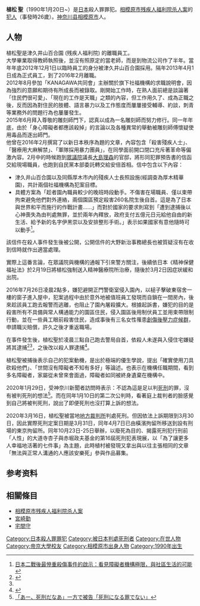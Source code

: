'''植松 聖'''（1990年1月20日~）是[[日本|日本]]殺人罪罪犯。[[相模原市残疾人福利院杀人案|相模原市残疾人福利院杀人案]]的[[犯人|犯人]]（事發時26歲）。[[神奈川县|神奈川县]][[相模原市|相模原市]]人。
== 人物 ==
{{See also|相模原市残疾人福利院杀人案}}
植松聖是津久井山百合園 (残疾人福利院) 的離職員工。<br>
大學畢業取得教師執照後，並沒有照原定的當老師，而是到物流公司作了半年。當年年底2012年12月1日以臨時員工的身分被津久井山百合園採用。隔年2013年4月1日成為正式員工，到了2016年2月離職。
<br>
2012年8月參加「KANAGAWA共同會」主辦關於旗下社福機構的求職說明會，因為強烈的意願和期待有所成長而被錄取。剛開始工作時，在熟人面前總是談論著「住民們很可愛」、「現在的工作是天職」之類的內容，但工作用久了、成為正職之後，反而因為對住民的肢體、語言暴力以及工作態度而屢屢接受輔導、約談，刺青等業務外的問題行為也屢屢發生。
<br>
2015年6月拜入尊敬的雕刻師門下，認真以成為一名雕刻師而努力修行。同一年年底，由於「身心障礙者都應該殺掉」的言論以及各種異常的舉動被雕刻師傅懷疑使用毒品而逐出師門。
<br>
他曾在2016年2月撰寫了以新日本秩序為題的文章，內容包含「殺害殘疾人士」、「醫療用大麻解禁」、「軍隊採用暴力團員」，在同學面前開口閉口充斥著革命等偏激內容。2月中的時候跑到[[眾議院_(日本)|眾議院]]議長[[大島理森|大島理森]]的官邸，將形同犯罪預告書的信函交給現場職員，也跑到自民黨本部委託轉交給安倍首相。信中包含以下內容：
* 津久井山百合園以及同縣厚木市內的殘疾人士長照設施(經調查為厚木精華園)，共計兩個社福機構為犯案目標。
* 具體方案為「趁者園內職員較少的晚班時段動手。不傷害在場職員、僅以束帶拘束避免他們對外連絡，兩個園區預定殺害260名院生後自首。這是為了日本與世界和平而施行的作戰計畫……」而對於國家的要求則寫到「遭到逮捕後以心神喪失為由判處無罪，並於兩年內釋放，政府支付五億元日元給他自由的新生活、給予新的名字伊黑崇以及安排整形手術。」表示如果國家有意他隨時可以動手<ref>[https://www.twreporter.org/a/japan-indiscriminate-homicide-aftermath-sagamihara-stabbings 日本二戰後最慘重殺傷事件的啟示：看見障礙者機構極限，與社區生活的可能] {{Wayback|url=https://www.twreporter.org/a/japan-indiscriminate-homicide-aftermath-sagamihara-stabbings |date=20211120220954 }}{{Language icon|zh}}</ref>。
該信件在殺人事件發生後被公開，公開信件的大野新治事務總長也被質疑沒有在收到信時就作出適當處理。

實際上這番言論，在眾議院與機構的通報下引來警方關注，後續依日本《精神保健福祉法》於2月19日將植松強制送入精神醫療院所治療，隨後於3月2日因症狀緩和出院。

2016年7月26日凌晨2點多，嫌犯避開正門警衛室侵入園內，以槌子擊破東宿舍一樓的窗子進入屋中，犯案過程中由於意外地被值班員工發現而自鎖在一間房內，後來趁該員工跑去報警而逃離，也阻止了園內屠殺擴大。根據起訴書，嫌犯的目的是殺害所有不具備與常人構通能力的園區住民，侵入園區後用制伏員工並用束帶限制行動，並在一些員工眼前殺害住民，造成事後有三名女性罹患[[創傷後壓力症候群|創傷後壓力症候群]]，申請職災賠償，許久之後才重返職場。

在事件發生後，植松聖於凌晨三點自己跑去警局自首，{{tsl|ja|神奈川県警察|神奈川県警察本部}}{{tsl|ja|津久井警察署|津久井警察署}}依殺人未遂與入侵住宅嫌疑將其逮捕<ref name="sankei20160726">{{Cite news|url=http://www.sankei.com/affairs/news/160726/afr1607260005-n1.html |script-title=ja:相模原の障害者施設、刺され19人死亡 「元職員」と話す26歳の男逮捕 |date=2016-07-26 |newspaper={{lang|ja|[[產經新聞|産経新聞]]}} |archiveurl=https://archive.is/20160726002704/http://www.sankei.com/affairs/news/160726/afr1607260005-n1.html |archivedate=2016-07-26 |deadurl=yes }}</ref><ref name="nhk20160727-1" />，之後改以殺人罪逮捕<ref name="nhk20160727-1">{{Cite news|url=http://www3.nhk.or.jp/news/html/20160726/k10010608731000.html |script-title=ja:障害者施設で入所者刺される 15人死亡45人けが |date=2016-07-26 |newspaper=NHK |archiveurl=https://archive.is/20160725233833/http://www3.nhk.or.jp/news/html/20160726/k10010608731000.html |archivedate=2016-07-25 |deadurl=yes }}</ref>。

植松聖被捕後表示自己的犯案動機，是出於極端的優生學說，提出「確實使用刀具砍殺他們」、「世間沒有障礙者不知有多好」等論述。也表示在機構任職期間，看到多名障礙者，家屬從未曾來會面過，障礙者如同被終身遺棄在機構中。

2020年1月29日，受神奈川新聞者訪問時表示：不認為這是足以判[[死刑|死刑]]的罪，沒有被判死刑的想法<ref>[https://web.archive.org/web/20200217102731/https://www.kanaloco.jp/article/entry-259413.html 「あー、死刑だなあ」一方で被告「死刑になる罪でない」]{{Language icon|ja}}</ref>。而在同年1月10日的第二次公判時，看著庭上裁判者的臉感覺到自己將被判死刑，說出了即便死刑也沒打算上訴的想法。

2020年3月16日，植松聖被當地[[地方裁判所_(日本)|地方裁判所]]判處死刑。但因依法上訴期限到3月30日，因此實際死刑定案日期是3月31日，同年4月7日已由橫濱拘留所移送到設有刑場的東京拘留所。同年10月23日-25日舉辦，以廢死為目的、揭露死刑犯行刑前「人性」的大道寺杏子與赤堀政夫基金的第16屆死刑犯表現展，以「為了讓更多人幸福地活著的七件事」為主題，此時植村被發現又拿出與以往主張相同的文章「無法與正常人溝通的人應該安樂死」參與作品募集。

==参考资料==
{{Reflist}}
== 相關條目 ==
*[[相模原市残疾人福利院杀人案|相模原市残疾人福利院杀人案]]
*[[宮崎勤|宮崎勤]]
*[[宅間守|宅間守]]
{{Authority control}}
[[Category:日本殺人罪罪犯|Category:日本殺人罪罪犯]]
[[Category:被日本判處死刑者|Category:被日本判處死刑者]]
[[Category:在世人物|Category:在世人物]]
[[Category:帝京大學校友|Category:帝京大學校友]]
[[Category:相模原市出身人物|Category:相模原市出身人物]]
[[Category:1990年出生|Category:1990年出生]]